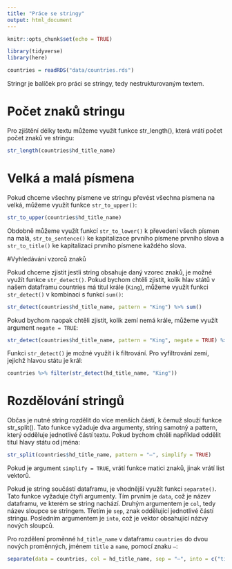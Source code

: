 ```yaml
---
title: "Práce se stringy"
output: html_document
---
```


```r
knitr::opts_chunk$set(echo = TRUE)

library(tidyverse)
library(here)

countries = readRDS("data/countries.rds")
```

Stringr je balíček pro práci se stringy, tedy nestrukturovaným textem.

# Počet znaků stringu

Pro zjištění délky textu můžeme využít funkce str_length(), která vrátí počet počet znaků ve stringu:

```r
str_length(countries$hd_title_name)
```

# Velká a malá písmena

Pokud chceme všechny písmene ve stringu převést všechna písmena na velká, můžeme využít funkce `str_to_upper()`:

```r
str_to_upper(countries$hd_title_name)
```

Obdobně můžeme využít funkcí `str_to_lower()` k převedení všech písmen na malá, `str_to_sentence()` ke kapitalizace prvního písmene prvního slova a `str_to_title()` ke kapitalizaci prvního písmene každého slova.


#Vyhledávání vzorců znaků

Pokud chceme zjistit jestli string obsahuje daný vzorec znaků, je možné využít funkce `str_detect()`. Pokud bychom chtěli zjistit, kolik hlav států v našem dataframu countries má titul krále (`King`), můžeme využít funkci `str_detect()` v kombinaci s funkcí `sum()`:

```r
str_detect(countries$hd_title_name, pattern = "King") %>% sum()
```

Pokud bychom naopak chtěli zjistit, kolik zemí nemá krále, můžeme využít argument `negate = TRUE`:

```r
str_detect(countries$hd_title_name, pattern = "King", negate = TRUE) %>% sum()
```

Funkci `str_detect()` je možné využít i k filtrování. Pro vyfiltrování zemí, jejichž hlavou státu je král:


```r
countries %>% filter(str_detect(hd_title_name, "King"))
```

# Rozdělování stringů

Občas je nutné string rozdělit do více menších částí, k čemuž slouží funkce str_split(). Tato funkce vyžaduje dva argumenty, string samotný a pattern, který odděluje jednotlivé částí textu. Pokud bychom chtěli například oddělit titul hlavy státu od jména: 

```r
str_split(countries$hd_title_name, pattern = "–", simplify = TRUE)
```

Pokud je argument `simplify = TRUE`, vrátí funkce matici znaků, jinak vrátí list vektorů.

Pokud je string součástí dataframu, je vhodnější využít funkci `separate()`. Tato funkce vyžaduje čtyři argumenty.
Tím prvním je `data`, což je název dataframu, ve kterém se string nachází. Druhým argumentem je `col`, tedy název sloupce se stringem. Třetím je `sep`, znak oddělující jednotlivé částí stringu. Posledním argumentem je `into`, což je vektor obsahující názvy nových sloupců.


Pro rozdělení proměnné `hd_title_name` v dataframu `countries` do dvou  nových proměnných, jménem `title` a `name`, pomocí znaku `–`:

```r
separate(data = countries, col = hd_title_name, sep = "–", into = c("title", "name"))
```

